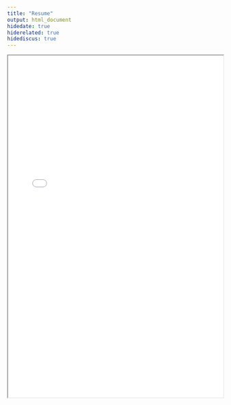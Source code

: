 ```yaml
---
title: "Resume"
output: html_document
hidedate: true
hiderelated: true
hidediscus: true
---
```

<iframe src="/resume.pdf" width="100%" height="800" border="0"></iframe>

